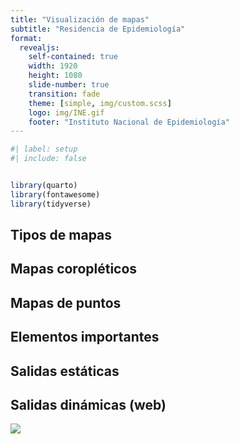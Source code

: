 ```yaml
---
title: "Visualización de mapas"
subtitle: "Residencia de Epidemiología"
format: 
  revealjs:
    self-contained: true
    width: 1920
    height: 1080
    slide-number: true
    transition: fade
    theme: [simple, img/custom.scss]
    logo: img/INE.gif
    footer: "Instituto Nacional de Epidemiología"
---
```


```r
#| label: setup
#| include: false


library(quarto)
library(fontawesome)
library(tidyverse)
```

## Tipos de mapas {.title-top}



## Mapas coropléticos {.title-top}



## Mapas de puntos {.title-top}



## Elementos importantes


## Salidas estáticas

## Salidas dinámicas (web)



![](img/01/snow.png){fig-align="center"}







:::: {.columns}

::: {.column width="40%"}



:::

::: {.column width="60%"}


:::

::::




